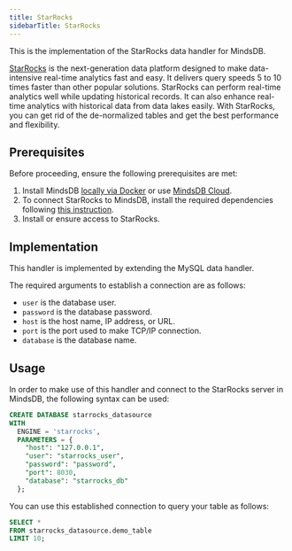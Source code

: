 ```yaml
---
title: StarRocks
sidebarTitle: StarRocks
---
```


This is the implementation of the StarRocks data handler for MindsDB.

[StarRocks](https://www.starrocks.io/) is the next-generation data platform designed to make data-intensive real-time analytics fast and easy. It delivers query speeds 5 to 10 times faster than other popular solutions. StarRocks can perform real-time analytics well while updating historical records. It can also enhance real-time analytics with historical data from data lakes easily. With StarRocks, you can get rid of the de-normalized tables and get the best performance and flexibility.

## Prerequisites

Before proceeding, ensure the following prerequisites are met:

1. Install MindsDB [locally via Docker](https://docs.mindsdb.com/setup/self-hosted/docker) or use [MindsDB Cloud](https://cloud.mindsdb.com/).
2. To connect StarRocks to MindsDB, install the required dependencies following [this instruction](/setup/self-hosted/docker#install-dependencies).
3. Install or ensure access to StarRocks.

## Implementation

This handler is implemented by extending the MySQL data handler.

The required arguments to establish a connection are as follows:

* `user` is the database user.
* `password` is the database password.
* `host` is the host name, IP address, or URL.
* `port` is the port used to make TCP/IP connection.
* `database` is the database name.

## Usage

In order to make use of this handler and connect to the StarRocks server in MindsDB, the following syntax can be used:

```sql
CREATE DATABASE starrocks_datasource
WITH
  ENGINE = 'starrocks',
  PARAMETERS = {
    "host": "127.0.0.1",
    "user": "starrocks_user",
    "password": "password",
    "port": 8030,
    "database": "starrocks_db"
  };
```

You can use this established connection to query your table as follows:

```sql
SELECT *
FROM starrocks_datasource.demo_table
LIMIT 10;
```

